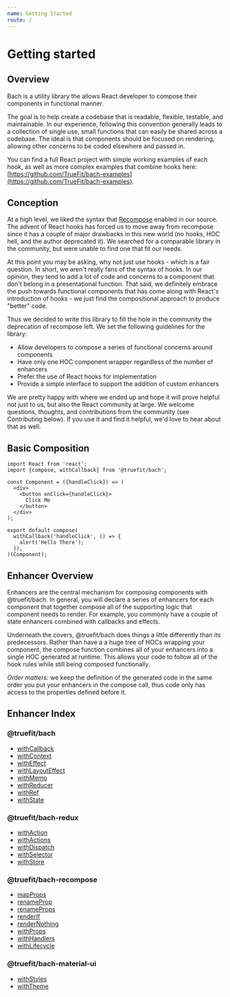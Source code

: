 ```yaml
---
name: Getting Started
route: /
---
```


# Getting started

## Overview

Bach is a utility library the allows React developer to compose their components in functional manner.

The goal is to help create a codebase that is readable, flexible, testable, and maintainable. In our experience, following this convention generally leads to a collection of single use, small functions that can easily be shared across a codebase. The ideal is that components should be focused on rendering, allowing other concerns to be coded elsewhere and passed in.

You can find a full React project with simple working examples of each hook, as well as more complex examples that combine hooks here: [https://github.com/TrueFit/bach-examples](https://github.com/TrueFit/bach-examples).

## Conception

At a high level, we liked the syntax that [Recompose](https://github.com/acdlite/recompose) enabled in our source. The advent of React hooks has forced us to move away from recompose since it has a couple of major drawbacks in this new world (no hooks, HOC hell, and the author deprecated it). We searched for a comparable library in the community, but were unable to find one that fit our needs.

At this point you may be asking, why not just use hooks - which is a fair question. In short, we aren't really fans of the syntax of hooks. In our opinion, they tend to add a lot of code and concerns to a component that don't belong in a presentational function. That said, we definitely embrace the push towards functional components that has come along with React's introduction of hooks - we just find the compositional approach to produce "better" code.

Thus we decided to write this library to fill the hole in the community the deprecation of recompose left. We set the following guidelines for the library:

- Allow developers to compose a series of functional concerns around components
- Have only one HOC component wrapper regardless of the number of enhancers
- Prefer the use of React hooks for implementation
- Provide a simple interface to support the addition of custom enhancers

We are pretty happy with where we ended up and hope it will prove helpful not just to us, but also the React community at large. We welcome questions, thoughts, and contributions from the community (see Contributing below). If you use it and find it helpful, we'd love to hear about that as well.

## Basic Composition

```
import React from 'react';
import {compose, withCallback} from '@truefit/bach';

const Component = ({handleClick}) => (
  <div>
    <button onClick={handleClick}>
      Click Me
    </button>
  </div>
);

export default compose(
  withCallback('handleClick', () => {
    alert('Hello There');
  }),
)(Component);
```

## Enhancer Overview

Enhancers are the central mechanism for composing components with @truefit/bach. In general, you will declare a series of enhancers for each component that together compose all of the supporting logic that component needs to render. For example, you commonly have a couple of state enhancers combined with callbacks and effects.

Underneath the covers, @truefit/bach does things a little differently than its predecessors. Rather than have a a huge tree of HOCs wrapping your component, the compose function combines all of your enhancers into a single HOC generated at runtime. This allows your code to follow all of the hook rules while still being composed functionally.

_Order matters:_ we keep the definition of the generated code in the same order you put your enhancers in the compose call, thus code only has access to the properties defined before it.

## Enhancer Index

### @truefit/bach

- [withCallback](/bach#withcallback)
- [withContext](/bach#withcontext)
- [withEffect](/bach#witheffect)
- [withLayoutEffect](/bach#withlayouteffect)
- [withMemo](/bach#withmemo)
- [withReducer](/bach#withreducer)
- [withRef](/bach#withref)
- [withState](/bach#withstate)

### @truefit/bach-redux

- [withAction](/bachredux#withaction)
- [withActions](/bachredux#withactions)
- [withDispatch](/bachredux#withdispatch)
- [withSelector](/bachredux#withselector)
- [withStore](/bachredux#withstore)

### @truefit/bach-recompose

- [mapProps](/bachrecompose#mapprops)
- [renameProp](/bachrecompose#renameprop)
- [renameProps](/bachrecompose#renameprops)
- [renderIf](/bachrecompose#renderif)
- [renderNothing](/bachrecompose#rendernothing)
- [withProps](/bachrecompose#withprops)
- [withHandlers](/bachrecompose#withhandlers)
- [withLifecycle](/bachrecompose#withlifecycle)

### @truefit/bach-material-ui

- [withStyles](/bachmaterialui#withstyles)
- [withTheme](/bachmaterialui#withtheme)
